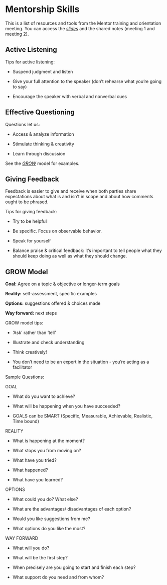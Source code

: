 # Mentorship Skills

This is a list of resources and tools from the Mentor training and
orientation meeting. You can access the
[*slides*](https://docs.google.com/presentation/d/1qAv8IfSMRRGbQlwOkyM7QvnYQSEvL-cUFPj72ixNgN4/edit?usp=sharing)
and the shared notes (meeting 1 and meeting 2).

## Active Listening

Tips for active listening:

- Suspend judgment and listen

- Give your full attention to the speaker (don’t rehearse what you’re
  going to say)

- Encourage the speaker with verbal and nonverbal cues

## Effective Questioning

Questions let us:

- Access & analyze information

- Stimulate thinking & creativity

- Learn through discussion

See the [*GROW*](#grow-model) model for examples.

## Giving Feedback

Feedback is easier to give and receive when both parties share
expectations about what is and isn’t in scope and about how comments
ought to be phrased.

Tips for giving feedback:

- Try to be helpful

- Be specific. Focus on observable behavior.

- Speak for yourself

- Balance praise & critical feedback: it’s important to tell people what
  they should keep doing as well as what they should change.

## GROW Model

**Goal:** Agree on a topic & objective or longer-term goals

**Reality:** self-assessment, specific examples

**Options:** suggestions offered & choices made

**Way forward:** next steps

GROW model tips:

- ‘Ask’ rather than ‘tell’

- Illustrate and check understanding

- Think creatively!

- You don’t need to be an expert in the situation - you’re acting as a
  facilitator

Sample Questions:

GOAL

- What do you want to achieve?

- What will be happening when you have succeeded?

- GOALS can be SMART (Specific, Measurable, Achievable, Realistic, Time
  bound)

REALITY

- What is happening at the moment?

- What stops you from moving on?

- What have you tried?

- What happened?

- What have you learned?

OPTIONS

- What could you do? What else?

- What are the advantages/ disadvantages of each option?

- Would you like suggestions from me?

- What options do you like the most?

WAY FORWARD

- What will you do?

- What will be the first step?

- When precisely are you going to start and finish each step?

- What support do you need and from whom?
